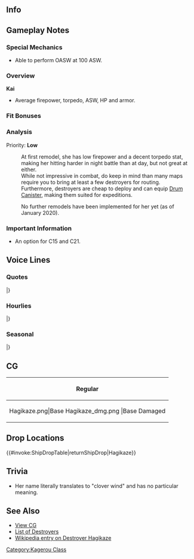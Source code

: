 ==Info==
{{KanmusuInfo|ID=255}}
{{KanmusuInfo|ID=255a}}

==Gameplay Notes==
===Special Mechanics===
* Able to perform OASW at 100 ASW.

===Overview===
'''Kai'''
* Average firepower, torpedo, ASW, HP and armor.  

===Fit Bonuses===
{{:{{BASEPAGENAME}}/Equipment Bonuses}}
{{clear}}

===Analysis===
Priority: '''Low'''

:At first remodel, she has low firepower and a decent torpedo stat, making her hitting harder in night battle than at day, but not great at either.
:While not impressive in combat, do keep in mind than many maps require you to bring at least a few destroyers for routing.
:Furthermore, destroyers are cheap to deploy and can equip [[Drum Canister]], making them suited for expeditions.

:No further remodels have been implemented for her yet (as of January 2020).

===Important Information===
* An option for C15 and C21.

==Voice Lines==
===Quotes===
{{ShipquoteHeader}}
{{ShipquoteKai
|scenario = Introduction
|origin = 陽炎型駆逐艦17番艦、萩風、まいりました。司令、ご指示をお願いします。
|translation = The 17th ship of the Kagerou-class destroyers, Hagikaze, has arrived. Your orders please, Commander.
|audio = Hagikaze-Intro.mp3
}}
{{ShipquoteKai
|scenario = Introduction
|kai = yes
|origin = 第四駆逐隊、萩風、配置につきました！ 司令、ご指示をお願いします。
|translation = Hagikaze of the 4th Destroyer Division has arrived on station. Your orders please, Commander.
|audio = HagikazeKai-Intro.mp3
}}
{{ShipquoteKai
|scenario = Library
|origin = 陽炎型駆逐艦十七番艦、萩風です。浦賀生まれです。
嵐と一緒に第四駆逐隊で頑張りました。南雲機動部隊の直衛、ソロモンの死闘を経験しました。 
最後の夜も…嵐と一緒です。私たち、四駆のこと、覚えていてくださいね。
|translation = 17th ship of the Kagerou-class destroyers, Hagikaze. I was born in Uraga.
I worked hard together with Arashi in the 4th Destroyer Division. As the escort for the Nagumo Task Force, we experienced the mortal struggle in the Solomons.<ref>She was part of the IJN's [https://ja.wikipedia.org/wiki/%E5%8D%97%E6%96%B9%E4%BD%9C%E6%88%A6 Southern Operations].</ref> 
During my final night... I was together with Arashi. Please never forget the 4thDesDiv.
|audio = Hagikaze-Library.mp3
}}
{{ShipquoteKai
|scenario = Secretary 1
|origin = はい、萩風はここに
|translation = Yes, I'm here.
|audio = Hagikaze-Sec1.mp3
}}
{{ShipquoteKai
|scenario = Secretary 2
|origin = 司令、萩風にできることがあったら言ってくださいね。頑張ります。
|translation = Please let me know if there's anything I can do, Commander. I'll do my best.
|audio = Hagikaze-Sec2.mp3
}}
{{ShipquoteKai
|scenario = Secretary 3
|origin = 聞いて聞いて、あのね…　あっ、やだ、司令!? 私ったら…ご、ごめんなさい！
|translation = Hey listen, you know... ah, wha, Commander!? I uh... I'm sorry!
|audio = Hagikaze-Sec3.mp3
}}
{{ShipquoteKai
|scenario = Secretary Idle
|origin = 司令、嵐見ました？え、見てない？　もう、嵐ったらいったい何をやっているのかしら。私から今度ちゃんと言っておきますね。
|translation = Have you seen Arashi, Commander? Eh, you haven't? Ugh, where did you go Arashi. I'll go call her properly now.
|audio = Hagikaze-SecIdle.mp3
}}
{{ShipquoteKai
|scenario = Wedding
|origin = 司令？どうされましたか？四駆のみんなに何か通達でも？嵐を呼んできましょうか？ えっ、違うの…私？　これは…あ、ありがとうございます。私、絶対大事にします。
|translation = Commander? What is going on? Do you have something to tell the 4thDesDiv? Should I call Arashi? Eh, that's not it... Me? This is... Ah, thank you very much. I'll definitely treasure this very much.
|audio = Hagikaze-Wedding.mp3
}}
{{ShipquoteKai
|scenario = Secretary (Married)
|origin = 司令？えっ、夜はもう大丈夫か…って？…はい、まだあまり夜は好きにはなれませんが。でも、今は大丈夫。　司令…ここに手を重ねてもらっていいですか？…安心します。
|translation = Commander? Eh, am I fine at... night? Yes, I still don't really like to be left alone at night. But I'm fine now. Commander... can you take my hand again? ...It makes me feel better.<ref>She was sunk at night at [https://en.wikipedia.org/wiki/Battle_of_Vella_Gulf Vella Gulf].</ref>
|audio = Hagikaze-SecMarried.mp3
}}
{{ShipquoteKai
|scenario = Player's Score
|origin = 司令、戦況の確認ですね？了解です。情報、お持ちしますね。
|translation = You'd like to review the progress of the war, Commander? Roger. I'll get you the information.
|audio = Hagikaze-PlayerScore.mp3
}}
{{ShipquoteKai
|scenario = Joining the Fleet
|origin = 第四駆逐隊、萩風、抜錨いたします
|translation = 4th Destroyer Division, Hagikaze, setting sail.
|audio = Hagikaze-JoinFleet.mp3
}}
{{ShipquoteKai
|scenario = Joining the Fleet
|kai = yes
|origin = 第四駆逐隊、第一小隊、萩風！出撃です！
|translation = 4th Destroyer Division, 1st platoon, Hagikaze! Sortieing!
|audio = HagikazeKai-JoinFleet.mp3
}}
{{ShipquoteKai
|scenario = Equipment 1
|origin = この改装…嬉しいですね
|translation = This remodel... I'm happy.
|audio = Hagikaze-Equip1.mp3
}}
{{ShipquoteKai
|scenario = Equipment 2
|origin = 夜はあまり好きではないの。
|translation = I don't really like the night.
|audio = Hagikaze-Equip2.mp3
}}
{{ShipquoteKai
|scenario = Equipment 2
|kai = yes
|origin = 夜は…私…ううん、大丈夫！
|translation = At night...I'm ...Yep, I'm fine!
|audio = HagikazeKai-Equip2.mp3
}}
{{ShipquoteKai
|scenario = Equipment 3
|origin = どこかしら？うーん…
|translation = Somehow someway? Yup...
|audio = Hagikaze-Equip3.mp3
}}
{{ShipquoteKai
|scenario = Supply
|origin = ありがとうございます。また、出れますね。
|translation = Thank you very much. I'll be heading out again.
|audio = Hagikaze-Supply.mp3
}}
{{ShipquoteKai
|scenario = Docking (Minor Damage)
|origin = ご迷惑をおかけしてすみません、司令。 萩風、少し下がらせていただきます。
|translation = I'm sorry for the trouble, Commander. I'll be retiring for a bit.
|audio = Hagikaze-DockMinor.mp3
}}
{{ShipquoteKai
|scenario = Docking (Major Damage) 
|origin = 夜は… 夜はまだ怖いわ。こうやってお風呂につかると、ふっと思い出すの。
|translation = I'm still... I'm still scared of the night. The memories suddenly come back when I'm soaking in the bath.
|audio = Hagikaze-DockMajor.mp3
}}
{{ShipquoteKai
|scenario = Docking (Major Damage)
|kai = yes
|origin = ふぅ…こうやってお風呂に浸かると…。あれ？ 司令…ご飯、ちゃんと食べたかな。
|translation = Phew...soaking in the bath is... Huh? I wonder if... the commander has been eating properly.
|audio = HagikazeKai-DockMajor.mp3
}}
{{ShipquoteKai
|scenario = Construction
|origin = 新造艦が完成しました。素敵ですね。
|translation = A new ship has been completed. It's fantastic.
|audio = Hagikaze-Construction.mp3
}}
{{ShipquoteKai
|scenario = Returning from Sortie
|origin = 艦隊が帰投します。みんな、お疲れ様です。
|translation = The fleet has returned to base. Thanks for your hard work everyone.
|audio = Hagikaze-SortieReturn.mp3
}}
{{ShipquoteKai
|scenario = Starting a Sortie
|origin = みんな、準備はいい？艦隊、旗艦、萩風、出撃します！
|translation = Everyone ready? Fleef flagship Hagikaze, sortieing!
|audio = Hagikaze-Sortie.mp3
}}
{{ShipquoteKai
|scenario = Starting a Battle
|origin = 敵は…敵はどこ？み、見つけた！敵艦見ゆ！艦隊、左魚雷戦、左砲戦、よーい！
|translation = Where is... where is the enemy? I... I found them! Enemy ships spotted! Fleet, torpedoes and guns to port, fire!
|audio = Hagikaze-BattleStart.mp3
}}
{{ShipquoteKai
|scenario = Attack
|origin = 敵艦を見つけました。撃ち方、はじめ！
|translation = Enemy ships have been spotted. Open fire!
|audio = Hagikaze-Attack.mp3
}}
{{ShipquoteKai
|scenario = Night Battle Attack 
|origin = 砲撃開始！萩風、撃ちます！
|translation = Commence shelling! I'm opening fire!
|audio = Hagikaze-NightAttack.mp3
}}
{{ShipquoteKai
|scenario = Night Battle
|origin = 夜… 夜の海は怖い！…でも、今は行かないと！全艦、突撃です！
|translation = The night... the night sea is scary! ...But I still need to go! All ships, begin attack!
|audio = Hagikaze-NightBattle.mp3
}}
{{ShipquoteKai
|scenario = Night Battle
|kai = yes
|origin = 夜…夜の海は、危険です…でも、私、進みます！全艦、萩風に後続せよ！夜戦です！
|translation = The... the sea at night is dangerous... But, I'll continue forward! All ships, follow me! It's time for night battle!
|audio = HagikazeKai-NightBattle.mp3
}}
{{ShipquoteKai
|scenario = MVP
|origin = え？私ですか？萩風が一番、ですか？それは、四駆のみんなのおかげです。ありがとう。
|translation = Eh? Me? I'm really number one? That is, thanks to everyone from the 4thDesDiv
|audio = Hagikaze-MVP.mp3
}}
{{ShipquoteKai
|scenario = Minor Damage 1
|origin = ああ～っ！ も、もぉ…
|translation = Aah~~! Ge...geez...
|audio = Hagikaze-MinorDamage1.mp3
}}
{{ShipquoteKai
|scenario = Minor Damage 2
|origin = きゃっ！？や、やだ…まだ、いける？
|translation = Kya~!? No...way... can I continue?
|audio = Hagikaze-MinorDamage2.mp3
}}
{{ShipquoteKai
|scenario = Major Damage
|origin = きゃああっ！？まさか、舵をやられたの？復旧できる？お、お願い！
|translation = Kyaa~!? It can't be, my rudder was hit? Can I recover? Pl... Please!
|audio = Hagikaze-MajorDamage.mp3
}}
{{ShipquoteKai
|scenario = Sunk
|origin = この傷では、戻れない…。 はっ…嵐！ 萩風、ここで…お別れです。また…ね…
|translation = This wound can't be fixed... Ha~... Arashi! I'll be saying... farewell. See... you...
|audio = Hagikaze-Sinking.mp3
}}
|} <references/>

{{clear}}

===Hourlies===
{{ShipquoteHeader | type = hourly}}
{{ShipquoteKai
|scenario = 00:00 
|origin = 司令、ちょうど日付が変わりました。本日はこの萩風が、秘書艦を担当します。ご指導、どうぞよろしくお願いします。
|translation = A new day has just begun, Commander. Today I, Hagikaze, will be taking the duties of secretary ship. Please provide me with your guidance.
|audio = HagikazeKai-0000.mp3
}}
{{ShipquoteKai
|scenario = 01:00 
|origin = マルヒトマルマルです。…司令。夜は、やっぱり少しだけ…怖いですね。あ…いえ！大丈夫です。
|translation = It's 0100. ...Commander. The night is a bit... scary after all. Ah... It's nothing! I'm fine.
|audio = HagikazeKai-0100.mp3
}}
{{ShipquoteKai
|scenario = 02:00 
|origin = マルフタマルマルです、司令。司令は、夜は全然平気なんですか？流石司令です！
|translation = It's 0200 Commander. You're completely fine with the night, Commander? As expected!
|audio = HagikazeKai-0200.mp3
}}
{{ShipquoteKai
|scenario = 03:00 
|origin = マルサン…マルマル、です。きゃあっ！し、司令、驚かさないでくださいね。本当にびっくりしますから。んもぅ！
|translation = It's 03... 00, Commander. Kyaa~! Please don't scare me like that, Commander. You really gave me a shock. Geez!
|audio = HagikazeKai-0300.mp3
}}
{{ShipquoteKai
|scenario = 04:00 
|origin = マルヨン…マルマル。はやく…はやく朝にならないかしら。　朝日さ～ん…はやく！
|translation = 04...00. I wish... morning would hurry up and come. Arashi-sa~n... make it so!
|audio = HagikazeKai-0400.mp3
}}
{{ShipquoteKai
|scenario = 05:00 
|origin = マルゴーマルマル！司令、朝です！夜明けですよ！私、朝食準備しますね。…え？まだはやいですか？
|translation = 0500! It's morning, Commander! The sun is rising! I'll go prepare breakfast. ...Eh? It's still too early?
|audio = HagikazeKai-0500.mp3
}}
{{ShipquoteKai
|scenario = 06:00 
|origin = マルロクマルマルです。艦隊、総員、起きてください。朝でーす！　司令、私今度こそ、朝食の準備に入ります。待ってて！
|translation = It's 0600. All hands, please wake up. It's morning~! I'll go prepare breakfast now, Commander. Please wait!
|audio = HagikazeKai-0600.mp3
}}
{{ShipquoteKai
|scenario = 07:00 
|origin = マルナナマルマル。はいー、萩風の健康朝定食です！麦ご飯に貴重な野菜のお浸し、牛蒡とお豆腐のお味噌汁に、沢庵です！めしあがれ♪
|translation = 0700. Yes~ here is my healthy morning menu! Barely rice, vegetables in soy sauce, burdock and tofu miso soup and pickled daikon! Eat up♪
|audio = HagikazeKai-0700.mp3
}}
{{ShipquoteKai
|scenario = 08:00 
|origin = マルハチマルマルです。司令、洗い物を片付けてしまいますので、少しだけお待ちくださいね。朝は良いですね～、朝は好きです！
|translation = It's 0800. I'll do the washing and cleaning up so please wait a bit, Commander. Mornings are great~ I love mornings!
|audio = HagikazeKai-0800.mp3
}}
{{ShipquoteKai
|scenario = 09:00 
|origin = マルキュウマルマルです。司令、お待たせしました。今日はどの任務から着手されますか？それとも、艦の改装を検討されます？
|translation = It's 0900. Thank you for waiting, Commander. What missions shall we do today? Or shall we review the ship remodels? 
|audio = HagikazeKai-0900.mp3
}}
{{ShipquoteKai
|scenario = 10:00 
|origin = ヒトマルマルマ…ああ！野分、舞風、お疲れ様です。ああ…嵐？んーん、見てないわ。今度、四駆みんなで女子会したいわね。司令、参加されます？
|translation = 1000... Ah! Nowaki, Maikaze, thank you for your hard work. Ah... Arashi? Mmm, haven't seen her. We should have a girls-only gathering for the 4thDesRon next time. You want to come, Commander?
|audio = HagikazeKai-1000.mp3
}}
{{ShipquoteKai
|scenario = 11:00 
|origin = ヒトヒトマルマルです。司令、昼食はどうされますか？萩風特製、根菜カレー！いっちゃいます？　わぁ、いいですか！はい、待ってて
|translation = It's 1100. What do you want to have for lunch, Commander? My special tuber curry! What do you say? Waa you want some! Yes, please wait!
|audio = HagikazeKai-1100.mp3
}}
{{ShipquoteKai
|scenario = 12:00 
|origin = ヒトフタマルマル。提督、特製根菜カレー、めしあがれ♪　人参に牛蒡に蓮根、自然薯と蒟蒻がポイントです。健康にもいいんですよ。
|translation = 1200. Admiral, here is some special tuber curry, eat up♪ It has carrots, burdocks and lotus roots; the yams and konjac are the highlights. It's good for you too.
|audio = HagikazeKai-1200.mp3
}}
{{ShipquoteKai
|scenario = 13:00 
|origin = ヒトサンマルマルです。ね、司令。健康根菜カレー、意外と美味しかったでしょ。お通じにもいいです。今度また作りますね。
|translation = It's 1300. Hey Commander. The special tuber curry was surprisingly delicious right. It's good for you. I'll make it again some time.
|audio = HagikazeKai-1300.mp3
}}
{{ShipquoteKai
|scenario = 14:00 
|origin = ヒトヨンマルマルです。司令？…あ、特設空母の護衛や救援ですか？…そうです。…でも、いつかまたこの海で会えると、信じています。
|translation = It's 1400. Commander? ...Ah, a mission to escort and rescue the special aircraft carrier? ...That's right. ...But, I believe that someday we'll meet again on these seas.<ref>She towed Hiyou back to Yokosuka after Hiyou was torpedoed.</ref>
|audio = HagikazeKai-1400.mp3
}}
{{ShipquoteKai
|scenario = 15:00 
|origin = ヒトゴーマルマ…あ、加賀さん！その節は…あ、いえ、すみません。　あ、あの…あ、はい！ありがとうございます！私、頑張ります！
|translation = 1500... Ah, Kaga-san! About that time... ah, nevermind, sorry. Uh...ummm... Ah, yes! Thank you very much! I'll do my best!<ref>Hagikaze scuttled Kaga with torpedoes during Midway.</ref>
|audio = HagikazeKai-1500.mp3
}}
{{ShipquoteKai
|scenario = 16:00 
|origin = ヒトロクマルマル。そうなんです、お護りできなくて…。そう、日進さんも…。でも…でも！また会える…そう信じています。はい！
|translation = 1600. That's right, I couldn't protect her... Yes, and Nisshin-san as well... But... but! I still believe... that we'll met again. Yes!<ref>Referring to the seaplane carrier [https://en.wikipedia.org/wiki/Japanese_seaplane_carrier_Nisshin Nisshin] who was sunk while being escorted by Hagikaze to the Shortlands.</ref>
|audio = HagikazeKai-1600.mp3
}}
{{ShipquoteKai
|scenario = 17:00 
|origin = あ…あ、すみません、司令。夕日、見とれてしまいました。　現時刻、ヒトナナマルマルです。
|translation = A... ah, sorry commander. I was fascinated by the sunset. The time is now 1700.
|audio = HagikazeKai-1700.mp3
}}
{{ShipquoteKai
|scenario = 18:00 
|origin = ヒトハチマルマルです。司令、夕食はどうしましょう？私、またお作りしても……え？川内さんが…私と、嵐で？　うーん…
|translation = It's 1800. Commander, what do you want for dinner? Shall I make something again... Eh? Sendai-san... Arashi and me? Um...
|audio = HagikazeKai-1800.mp3
}}
{{ShipquoteKai
|scenario = 19:00 
|origin = ヒトキュウマルマル。提督、すみません。第四駆逐隊、軽巡川内とともに、海上輸送任務で出撃いたします。あの、簡単ですみません、おむすび握っておきました。もしよかったら。
|translation = 1900. Sorry Admiral. The 4th Destroyer Squadron, along with Light Cruiser Sendai, will now be departing on a maritime transport mission. Umm, although it's a bit simple, I've made some rice balls. You can have some if you like.
|audio = HagikazeKai-1900.mp3
}}
{{ShipquoteKai
|scenario = 20:00 
|origin = フタマルマルマル。川内さん、時雨さん、江風さん、第四駆逐隊嵐、萩風、航行序列につきます。現地には、夜間突入ですね…
|translation = 2000. Sendai-san, Shigure-san, Kawakaze-san, 4th Destroyer Squadron Arashi and Hagikaze; departing in that order. We'll be arriving at night huh...
|audio = HagikazeKai-2000.mp3
}}
{{ShipquoteKai
|scenario = 21:00 
|origin = フタヒトマルマル。この夜、嫌な…嫌な感じがします。みんな、気をつけて！…え、時雨さん、何？　…え、敵！？待ち伏せ！？
|translation = 2100. I don't like this night... it gives me a bad feeling. Everyone be careful! ...Eh, Shigure-san what is it? ...Eh, the enemy!? An ambush!?<ref>Referring to the ambush during the [https://en.wikipedia.org/wiki/Battle_of_Vella_Gulf Battle of Vella Gulf]</ref>
|audio = HagikazeKai-2100.mp3
}}
{{ShipquoteKai
|scenario = 22:00 
|origin = フタフタ…マルマル…です。なんとか…なんとかこの夜を切り抜けましたね。時雨さん、江風さん、ありがとう。　やっぱり夜は…怖い…
|translation = It's.. 22... 00... Somehow... somehow we managed to survive the night. Shigure-san, Kawakaze-san, thank you. The night is... definitely scary...
|audio = HagikazeKai-2200.mp3
}}
{{ShipquoteKai
|scenario = 23:00 
|origin = フタサンマルマルです。司令。萩風、第四駆逐隊、無事戻りました。　…あ、おむすび食べてくれたんですね。また…また作りますね。
|translation = It's 2300. Ihe 4th Destroyer Squadron and I have returned safely, Commander ...Ah, we ate all of the rice balls. I... I'll make some again.
|audio = HagikazeKai-2300.mp3
}}
|} <references/>

{{clear}}

===Seasonal===
{{SeasonalHeaderOld}}
{{SeasonalQuote
|scenario = [[Seasonal/Christmas_2015|Christmas 2015]]
|origin = 司令、メリークリスマス！私、健康ケーキを作ってみたんです。お砂糖とバター控えめで…あぁ、いいですか？どうぞ！あ～ん～
|translation =	Merry Christmas, Commander! I tried making a healthy cake. I cut down on the sugar and butter… Ah, want to try some? Here! Say “Ah”~
|audio = Hagikaze_Christmas_2015_Sec1.ogg
|notes =
}}
{{SeasonalQuote
|scenario = [[Seasonal/End_of_Year_2015|End of Year 2015]]
|origin = えっと、大掃除が終わったら年越しそばの準備しないと。天ぷらは冬野菜でいいかしら？
|translation =	Ummm, I have to prepare the New Year’s soba after finishing spring cleaning. Is winter vegetables fine for the tempura?
|audio = Hagikaze_Year_End_2015_Sec1.ogg
|notes = 
}}
{{SeasonalQuote
|scenario = [[Seasonal/Setsubun_2016|Setsubun 2016]]
|origin = 川内さん、本当に今年の節分、鬼役をされるんですか？いいんでしょうか…あぁ、これがお面ですけど。…あぁ、嵐！あぁ～ばかぁ～！
|translation =	Are you really playing the Oni for Setsubun this year, Sendai-san? Is that alright… Ah, so this is the mask… Ah, Arashi! Aaah, dummy!
|audio = Hagikaze_Setsubun_2016_Sec1.ogg
|notes = 
}}
{{SeasonalQuote
|scenario = [[Seasonal/Valentine%27s_Day_2016|Valentine’s Day 2016]]
|origin = よし！甘さ控えめの健康チョコレート、完成です！綺麗に包んで…うふふっ、よーし♪
|translation =	Alright! My semi-sweet healthy chocolate is done! Now to wrap it up nicely…. Ufufufu~, there♪
|audio = Hagikaze_Valentine_Sec1.ogg
|notes = 
}}
{{SeasonalQuote
|scenario = [[Seasonal/Valentine%27s_Day_2016|Valentine’s Day 2016]]
|origin = 司令！…あ、嵐？えぇ、嵐も司令にチョコレートを…。でも、ここは譲れない。司令、あの！
|translation =	Commander! …A-arashi? Eh, she’s giving the Commander chocolates too… But, I won’t give up. Ummm, Commander!
|audio = Hagikaze_Valentine_Sec2.ogg
|notes = 
}}
{{SeasonalQuote
|scenario = [[Seasonal/White_Day_2016|White Day 2016]]
|origin = 司令、これを私に？ありがとうございます。開けていい？わぁ、美味しそう…はむ…し、司令、これ…甘すぎます！
|translation =	Is this for me, Commander? Thank you very much. Can I open it? Wow, it looks good… *nom*… I-it’s… too sweet, Commander!
|audio = Hagikaze_White_Day_2016.ogg
|notes = 
}}
{{SeasonalQuote
|scenario = [[Seasonal/Coming_of_Spring_2016|Spring 2016]]
|origin = お花見ですか？いいですね。私、健康メニュー満載のお弁当作りますね。楽しみ！
|translation =	Cherry blossom viewing? That sounds good. I’ll make a fully loaded healthy lunch box. Look forward to it!
|audio = Hagikaze_Spring_2016_Sec1.mp3
|notes = 
}}
{{SeasonalQuote
|scenario = [[Seasonal/Third_Anniversary|3rd Anniversary]]
|origin = 司令、私たち三周年なんだそうです！素敵ですねぇ。おめでとうございます！私、お祝いで健康ケーキ、いっぱい作りますね！
|translation =	It’s our 3rd Anniversary, Commander! How wonderful. Congratulations! I’ll go make a healthy cake for the celebration!
|audio = Hagikaze_3rd_Anniversary_Sec1.mp3
|notes = 
}}
{{SeasonalQuote
|scenario = [[Seasonal/Rainy_Season_2016|Rainy Season 2016]]
|origin = 私、紫陽花の花の色、好きなんです。こんなに綺麗なのに、紫陽花って、毒があるんですって。不思議ですね、司令。…司令？
|translation =	I like the hyrangeas. Even though it’s this beautiful, it’s still poisonous. It’s so curious isn’t it, Commander… Commander?
|audio = Hagikaze_Rainy_Season_2016_Sec1.mp3
|notes = 
}}
{{SeasonalQuote
|scenario = [[Seasonal/Early_Summer_2016|Early Summer 2016]]
|origin = 舞風、新しい水着買いに行くんだ。野分と？私も嵐と…いや、興味ないかなぁ…
|translation =	Maikaze is going to buy a new swimsuit. With Nowaki? I should go with Arashi… No, she’s not interested…
|audio = Hagikaze_Early_Summer_Sec1_2016.ogg
|notes = 
}}
{{SeasonalQuote
|scenario = [[Seasonal/Summer_2016|Midsummer 2016]]
|origin = 嵐、浜辺に行かない、司令と？夏だし、水着でどう…かな？えぇ、興味なし！？
|translation =	Won’t you come to the beach with the Commander and I, Arashi? How about we wear swimsuits… since it’s summer? Eh, you don’t want to!?
|audio = Hagikaze_Sec1_Midsummer_2016.ogg
|notes = 
}}
{{SeasonalQuote
|scenario = [[Seasonal/Autumn_2016|Autumn 2016]]
|origin = 夏もあっという間に過ぎて、もう秋…。 司令、私いま、秋の健康料理研究してるんです。
|translation =	Summer passed in a flash and it’s autumn now… I’m learning how to make healthy autumn dishes now, Commander.
|audio = Hagikaze_Autumn_2016_Sec1.mp3
|notes = 
}}
{{SeasonalQuote
|scenario = [[Seasonal/Fourth_Anniversary|4th Anniversary]]
|origin = 司令！私たち、なんと四周年なんだそうです！素敵ですね！嬉しいですね！おめでとうございます！ありがとうございます！私、お祝いで健康ケーキ、いっぱい作りました！
|translation =	Commander! It’s somehow our 4th Anniversary! It’s wonderful! It’s a happy occasion! Congratulations! Thank you very much! I’ll make a lot of healthy cake to celebrate!
|audio = Hagikaze_4th_Anniversary_Sec1_2017.mp3
|notes = 
}}
{{SeasonalQuote
|scenario = [[Seasonal/Fifth_Anniversary|5th Anniversary]]
|origin = 司令、今日は大切な日ですね。私、ご一緒できて嬉しいです。おめでとうございます、司令。
|translation =	Today is a special day, Commander. I’m happy that I can spend it with you. Congratulations, Commander.
|audio = Hagikaze_5th_Anniversary_Sec1.mp3
|notes = 
}}
|}<references/>

{{clear}}

==CG==
{| class="mw-collapsible mw-collapsed wikitable" style="width: 100%;"
!Regular
|-
|<gallery>
Hagikaze.png|Base
Hagikaze_dmg.png |Base Damaged
</gallery>
|}

==Drop Locations==
{{#invoke:ShipDropTable|returnShipDrop|Hagikaze}}

==Trivia==
* Her name literally translates to "clover wind" and has no particular meaning.

==See Also==
*[[{{PAGENAMEE}}/Gallery|View {{PAGENAME}}  CG]]
*[[EliteDD|List of Destroyers]]
*[[wikipedia:Japanese_destroyer_Hagikaze|Wikipedia entry on Destroyer Hagikaze]]
[[Category:Kagerou Class]]
{{shiplist}}